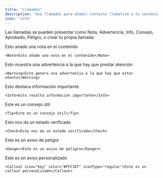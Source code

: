 ```yaml
---
title: "Llamadas"
description: "Usa llamadas para añadir contexto llamativo a tu contenido"
icon: "info"
---
```


Las llamadas se pueden presentar como Nota, Advertencia, Info, Consejo, Aprobado, Peligro, o crear tu propia llamada:

<Note>Esto añade una nota en el contenido</Note>

```mdx
<Note>Esto añade una nota en el contenido</Note>
```

<Warning>Esto muestra una advertencia a la que hay que prestar atención</Warning>

```mdx
<Warning>Esto genera una advertencia a la que hay que estar atento</Warning>
```

<Info>Esto destaca información importante</Info>

```mdx
<Info>Esto resalta información importante</Info>
```

<Tip>Este es un consejo útil</Tip>

```mdx
<Tip>Este es un consejo útil</Tip>
```

<Check>Esto nos da un estado verificado</Check>

```mdx
<Check>Esto nos da un estado verificado</Check>
```

<Danger>Este es un aviso de peligro</Danger>

```mdx
<Danger>Este es un aviso de peligro</Danger>
```

<Callout icon="key" color="#FFC107" iconType="regular"> Este es un aviso personalizado</Callout>

```mdx ajustar
<Callout icon="key" color="#FFC107" iconType="regular">Este es un callout personalizado</Callout>
```
